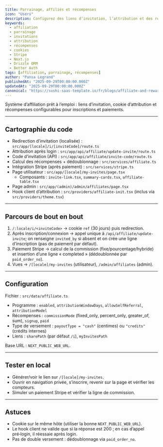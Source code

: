 ```yaml
---
title: Parrainage, affiliés et récompenses
icon: "Users"
description: Configurez des liens d’invitation, l’attribution et des récompenses d’affiliation (montant fixe et/ou pourcentage). Découvrez comment les cookies capturent la provenance, comment l’attribution est finalisée après connexion, et comment les récompenses sont calculées lors des commandes payées.
keywords:
  - affiliation
  - parrainage
  - invitations
  - attribution
  - récompenses
  - cookies
  - Stripe
  - Next.js
  - Drizzle ORM
  - Better Auth
tags: [affiliation, parrainage, récompenses]
author: "Pansa Legrand"
publishedAt: "2025-09-29T00:00:00.000Z"
updatedAt: "2025-09-29T00:00:00.000Z"
canonical: "https://sushi-saas-template.io/fr/blogs/affiliate-and-reward"
---
```


Système d’affiliation prêt à l’emploi : liens d’invitation, cookie d’attribution et récompenses configurables pour inscriptions et paiements.

---

## Cartographie du code

- Redirection d’invitation (localisée) : `src/app/[locale]/i/[inviteCode]/route.ts`
- Attribution après login : `src/app/api/affiliate/update-invite/route.ts`
- Code d’invitation (API) : `src/app/api/affiliate/invite-code/route.ts`
- Calcul des récompenses + dédoublonnage : `src/services/affiliate.ts`
- Intégration Stripe (après paiement) : `src/services/stripe.ts`
- Page utilisateur : `src/app/[locale]/my-invites/page.tsx`
  - Composants : `invite-link.tsx`, `summary-cards.tsx`, `affiliate-table.tsx`
- Page admin : `src/app/(admin)/admin/affiliates/page.tsx`
- Hook client d’attribution : `src/providers/affiliate-init.tsx` (inclus via `src/providers/theme.tsx`)

---

## Parcours de bout en bout

1) `/:locale/i/<inviteCode>` → cookie `ref` (30 jours) puis redirection.
2) Après inscription/connexion → appel unique à `/api/affiliate/update-invite`; on renseigne `invited_by` si absent et on crée une ligne d’inscription (pas de paiement par défaut).
3) Paiement Stripe → calcul de la commission (fixe/pourcentage/hybride) et insertion d’une ligne « completed » (dédoublonnée par `paid_order_no`).
4) Vues → `/[locale]/my-invites` (utilisateur), `/admin/affiliates` (admin).

---

## Configuration

Fichier : `src/data/affiliate.ts`

- Programme : `enabled`, `attributionWindowDays`, `allowSelfReferral`, `attributionModel`
- Récompenses : `commissionMode` (fixed_only, percent_only, greater_of, sum), `signup`, `paid`
- Type de versement : `payoutType = "cash"` (centimes) ou `"credits"` (crédits internes)
- Liens : `sharePath` (par défaut `/i`), `myInvitesPath`

Base URL : `NEXT_PUBLIC_WEB_URL`.

---

## Tester en local

- Générer/voir le lien sur `/[locale]/my-invites`.
- Ouvrir en navigation privée, s’inscrire, revenir sur la page et vérifier les compteurs.
- Simuler un paiement Stripe et vérifier la ligne de commission.

---

## Astuces

- Cookie sur le même hôte (utiliser la bonne `NEXT_PUBLIC_WEB_URL`).
- Le hook client ne valide que si la réponse est 200 ; en cas d’appel pré‑login, il réessaie après login.
- Pas de double versement : dédoublonnage via `paid_order_no`.
